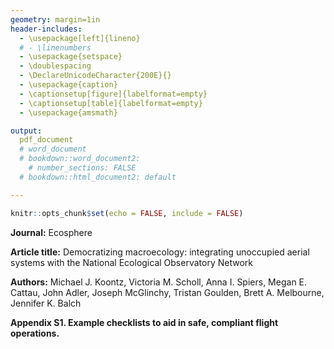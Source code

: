 ```yaml
---
geometry: margin=1in
header-includes:
  - \usepackage[left]{lineno}
  # - \linenumbers
  - \usepackage{setspace}
  - \doublespacing
  - \DeclareUnicodeCharacter{200E}{}
  - \usepackage{caption}
  - \captionsetup[figure]{labelformat=empty}
  - \captionsetup[table]{labelformat=empty}
  - \usepackage{amsmath}

output:
  pdf_document
  # word_document
  # bookdown::word_document2: 
    # number_sections: FALSE
  # bookdown::html_document2: default

---
```


```r
knitr::opts_chunk$set(echo = FALSE, include = FALSE)
```

**Journal:** Ecosphere

**Article title:** Democratizing macroecology: integrating unoccupied aerial systems with the National Ecological Observatory Network

**Authors:** Michael J. Koontz, Victoria M. Scholl, Anna I. Spiers, Megan E. Cattau, John Adler, Joseph McGlinchy, Tristan Goulden, Brett A. Melbourne, Jennifer K. Balch

**Appendix S1. Example checklists to aid in safe, compliant flight operations.**
